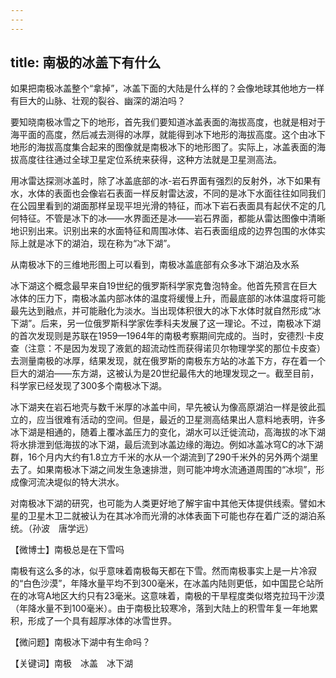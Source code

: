 ```yaml
---
---
---
```

title: 南极的冰盖下有什么
---




如果把南极冰盖整个“拿掉”，冰盖下面的大陆是什么样的？会像地球其他地方一样有巨大的山脉、壮观的裂谷、幽深的湖泊吗？

要知晓南极冰雪之下的地形，首先我们要知道冰盖表面的海拔高度，也就是相对于海平面的高度，然后减去测得的冰厚，就能得到冰下地形的海拔高度。这个由冰下地形的海拔高度集合起来的图像就是南极冰下的地形图了。实际上，冰盖表面的海拔高度往往通过全球卫星定位系统来获得，这种方法就是卫星测高法。

用冰雷达探测冰盖时，除了冰盖底部的冰-岩石界面有强烈的反射外，冰下如果有水，水体的表面也会像岩石表面一样反射雷达波，不同的是冰下水面往往如同我们在公园里看到的湖面那样呈现平坦光滑的特征，而冰下岩石表面具有起伏不定的几何特征。不管是冰下的冰——水界面还是冰——岩石界面，都能从雷达图像中清晰地识别出来。识别出来的水面特征和周围冰体、岩石表面组成的边界包围的水体实际上就是冰下的湖泊，现在称为“冰下湖”。

从南极冰下的三维地形图上可以看到，南极冰盖底部有众多冰下湖泊及水系



冰下湖这个概念最早来自19世纪的俄罗斯科学家克鲁泡特金。他首先预言在巨大冰体的压力下，南极冰盖内部冰体的温度将缓慢上升，而最底部的冰体温度将可能最先达到融点，并可能融化为淡水。当出现体积很大的冰下水体时就自然形成“冰下湖”。后来，另一位俄罗斯科学家佐季科夫发展了这一理论。不过，南极冰下湖的首次发现则是苏联在1959—1964年的南极考察期间完成的。当时，安德烈·卡皮查（注意：不是因为发现了液氦的超流动性而获得诺贝尔物理学奖的那位卡皮查）去测量南极的冰厚，结果发现，就在俄罗斯的南极东方站的冰盖下方，存在着一个巨大的湖泊——东方湖，这被认为是20世纪最伟大的地理发现之一。截至目前，科学家已经发现了300多个南极冰下湖。

冰下湖夹在岩石地壳与数千米厚的冰盖中间，早先被认为像高原湖泊一样是彼此孤立的，应当很难有活动的空间。但是，最近的卫星测高结果出人意料地表明，许多冰下湖是相通的，随着上覆冰盖压力的变化，湖水可以迁徙流动，高海拔的冰下湖将水排泄到低海拔的冰下湖，最后流到冰盖边缘的海边。例如冰盖冰穹C的冰下湖群，16个月内大约有1.8立方千米的水从一个湖流到了290千米外的另外两个湖里去了。如果南极冰下湖之间发生急速排泄，则可能冲垮水流通道周围的“冰坝”，形成像河流决堤似的特大洪水。

对南极冰下湖的研究，也可能为人类更好地了解宇宙中其他天体提供线索。譬如木星的卫星木卫二就被认为在其冰冷而光滑的冰体表面下可能也存在着广泛的湖泊系统。（孙波　唐学远）





【微博士】南极总是在下雪吗

南极有这么多的冰，似乎意味着南极每天都在下雪。然而南极事实上是一片冷寂的“白色沙漠”，年降水量平均不到300毫米，在冰盖内陆则更低，如中国昆仑站所在的冰穹A地区大约只有23毫米。这意味着，南极的干旱程度类似塔克拉玛干沙漠（年降水量不到100毫米）。由于南极比较寒冷，落到大陆上的积雪年复一年地累积，形成了一个具有超厚冰体的冰雪世界。

【微问题】南极冰下湖中有生命吗？

【关键词】南极　冰盖　冰下湖